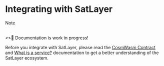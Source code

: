 # Integrating with SatLayer

> [!NOTE]
> <br/>
> <>🚧 Documentation is work in progress!</>

Before you integrate with SatLayer,
please read the [CosmWasm Contract](/developers/cosmwasm)
and [What is a service?](/getting-started/services)
documentation to get a better understanding of the SatLayer ecosystem.